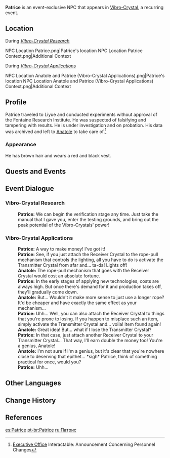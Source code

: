 {{Character Infobox
|type             = Event NPC
|image            = NPC Patrice.png
|region           = Fontaine
|affiliation      = Fontaine Research Institute
|location         = Liyue
}}
'''Patrice''' is an event-exclusive NPC that appears in [[Vibro-Crystal]], a recurring event.

==Location==
;During ''[[Vibro-Crystal Research]]''
<gallery>
NPC Location Patrice.png|Patrice's location
NPC Location Patrice Context.png|Additional Context
</gallery>

;During ''[[Vibro-Crystal Applications]]''
<gallery>
NPC Location Anatole and Patrice (Vibro-Crystal Applications).png|Patrice's location
NPC Location Anatole and Patrice (Vibro-Crystal Applications) Context.png|Additional Context
</gallery>

==Profile==
Patrice traveled to Liyue and conducted experiments without approval of the Fontaine Research Institute. He was suspected of falsifying and tampering with results. He is under investigation and on probation. His data was archived and left to [[Anatole]] to take care of.<ref>[[Executive Office]] Interactable: Announcement Concerning Personnel Changes</ref>

===Appearance===
He has brown hair and wears a red and black vest.

==Quests and Events==
{{Quests and Events}}

==Event Dialogue==
===Vibro-Crystal Research===
{{Dialogue Start}}
:'''Patrice:''' We can begin the verification stage any time. Just take the manual that I gave you, enter the testing grounds, and bring out the peak potential of the Vibro-Crystals' power!
{{Dialogue End}}

===Vibro-Crystal Applications===
{{Dialogue Start}}
:'''Patrice:''' A way to make money! I've got it!
:'''Patrice:''' See, if you just attach the Receiver Crystal to the rope-pull mechanism that controls the lighting, all you have to do is activate the Transmitter Crystal from afar and... ta-da! Lights off!
:'''Anatole:''' The rope-pull mechanism that goes with the Receiver Crystal would cost an absolute fortune.
:'''Patrice:''' In the early stages of applying new technologies, costs are always high. But once there's demand for it and production takes off, they'll gradually come down.
:'''Anatole:''' But... Wouldn't it make more sense to just use a longer rope? It'd be cheaper and have exactly the same effect as your mechanism...
:'''Patrice:''' Uhh... Well, you can also attach the Receiver Crystal to things that you're prone to losing. If you happen to misplace such an item, simply activate the Transmitter Crystal and... voila! Item found again!
:'''Anatole:''' Great idea! But... what if I lose the Transmitter Crystal?
:'''Patrice:''' In that case, just attach another Receiver Crystal to your Transmitter Crystal... That way, I'll earn double the money too! You're a genius, Anatole!
:'''Anatole:''' I'm not sure if I'm a genius, but it's clear that you're nowhere close to deserving that epithet... *sigh* Patrice, think of something practical for once, would you?
:'''Patrice:''' Uhh...
{{Dialogue End}}

==Other Languages==
{{Other Languages|default_hidden = 1
|en      = Patrice
|zhs     = 帕特里克
|zhs_rm  = Pàtèlǐkè
|zht     = 派翠克
|zht_rm  = Pàicuìkè
|ja      = パトリック
|ja_rm   = Patorikku
|ko      = 패트리스
|es      = Patrice
|fr      = Patrice
|ru      = Патрис
|th      = Patrice
|vi      = Patrice
|de      = Patrice
|id      = Patrice
|pt      = Patrice
}}

==Change History==
{{Change History|2.6}}

==References==
{{Reflist}}

[[es:Patrice]]
[[pt-br:Patrice]]
[[ru:Патрис]]